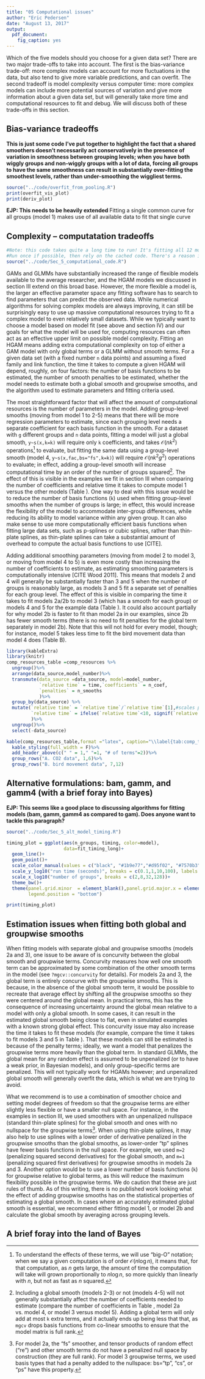 ```yaml
---
title: "05 Computational issues"
author: "Eric Pedersen"
date: "August 13, 2017"
output: 
  pdf_document:
    fig_caption: yes
---
```


Which of the five models should you choose for a given data set? There are two major trade-offs to take into account. The first is the bias-variance trade-off: more complex models can account for more fluctuations in the data, but also tend to give more variable predictions, and can overfit.  The second tradeoff is model complexity versus computer time: more complex models can include more potential sources of variation and give more information about a given data set, but will generally take more time and computational resources to fit and debug. We will discuss both of these trade-offs in this section.



## Bias-variance tradeoffs

**This is just some code I've put together to highlight the fact that a shared smoothers doesn't necessarily act conservatively in the presence of variation in smoothness between grouping levels; when you have both wiggly groups and non-wiggly groups with a lot of data, forcing all groups to have the same smoothness can result in substantially over-fitting the smoothest levels, rather than under-smoothing the wiggliest terms.**


```r
source("../code/overfit_from_pooling.R")
print(overfit_vis_plot)
print(deriv_plot)
```

**EJP: This needs to be heavily extended **
 Fitting a single common curve for all groups (model 1) makes use of all available data to fit that single curve 

## Complexity -- computatation tradeoffs

```r
#Note: this code takes quite a long time to run! It's fitting all 12 models four times each (with gam, bam, gamm, and gamm4).
#Run once if possible, then rely on the cached code. There's a reason it's split off from the rest of the chunks of code.
source("../code/Sec_5_computational_code.R")
```

GAMs and GLMMs have substantially increased the range of flexible models available to the average researcher, and the HGAM models we discussed in section III extend on this broad base. However, the more flexible a model is, the larger an effective parameter space any fitting software has to search to find parameters that can predict the observed data. While numerical algorithms for solving complex models are always improving, it can still be surprisingly easy to use up massive computational resources trying to fit a complex model to even relatively small datasets. While we typically want to choose a model based on model fit (see above and section IV) and our goals for what the model will be used for, computing resources can often act as an effective upper limit on possible model complexity. Fitting an HGAM means adding extra computational complexity on top of either a GAM model with only global terms or a GLMM without smooth terms. For a given data set (with a fixed number `n` data points) and assuming a fixed family and link function, the time it takes to compute a given HGAM will depend, roughly, on four factors: the number of basis functions to be estimated, the number of smooth penalties to be estimated, whether the model needs to estimate both a global smooth and groupwise smooths, and the algorithm used to estimate parameters and fitting criteria used. 


The most straightforward factor that will affect the amount of computational resources is the number of parameters in the model. Adding group-level smooths (moving from model 1 to 2-5) means that there will be more regression parameters to estimate, since each grouping level needs a separate coefficient for each basis function in the smooth. For a dataset with `g` different groups and `n` data points, fitting a model will just a global smooth, `y~s(x,k=k)` will require only `k` coefficients, and takes $\mathcal{O}(nk^2)$ operations[^bigO] to evaluate, but fitting the same data using a group-level smooth (model 4, `y~s(x,fac,bs="fs",k=k)`) will require $\mathcal{O}(nk^2g^2)$ operations to evaluate; in effect, adding a group-level smooth will increase computational time by an order of the number of groups squared[^globalnpar]. The effect of this is visible in the examples we fit in section III when comparing the number of coefficients and relative time it takes to compute model 1 versus the other models (Table \ref{tab:comp_time}). One way to deal with this issue would be to reduce the number of basis functions (`k`) used when fitting group-level smooths when the number of groups is large; in effect, this would increase the flexibility of the model to accommodate inter-group differences, while reducing its ability to model variance within any given group. It can also make sense to use more computationally efficient basis functions when fitting large data sets, such as p-splines or cubic splines, rather than thin-plate splines, as thin-plate splines can take a substantial amount of overhead to compute the actual basis functions to use [CITE].


[^bigO]:To understand the effects of these terms, we will use "big-O" notation; when we say a given computation is of order $\mathcal{O}(n\log{}n)$, it means that, for that computation, as $n$ gets large, the amount of time the computation will take will grown proportionally to $n\log{}n$, so more quickly than linearly with $n$, but not as fast as $n$ squared. 

[^globalnpar]: Including a global smooth (models 2-3) or not (models 4-5) will not generally substantially affect the number of coefficients needed to estimate (compare the number of coefficients in Table \ref{tab:comp_time}, model 2a vs. model 4, or model 3 versus model 5). Adding a global term will only add at most `k` extra terms, and it actually ends up being less that that, as `mgcv` drops basis functions from co-linear smooths to ensure that the model matrix is full rank.


Adding additional smoothing parameters (moving from model 2 to model 3, or moving from model 4 to 5) is even more costly than increasing the number of coefficients to estimate, as estimating smoothing parameters is computationally intensive [CITE Wood 2011]. This means that models 2 and 4 will generally be substantially faster than 3 and 5 when the number of groups is reasonably large, as models 3 and 5 fit a separate set of penalties for each group level. The effect of this is visible in comparing the time it takes to fit models 2a/2b to model 3 (which has a smooth for each group) or models 4 and 5 for the example data (Table \ref{tab:comp_time}).  It could also account partially for why model 2b is faster to fit than model 2a in our examples, since 2b has fewer smooth terms (there is no need to fit penalties for the global term separately in model 2b). Note that this will not hold for every model, though; for instance, model 5 takes less time to fit the bird movement data than model 4 does (Table \ref{tab:comp_time}B). 


```r
library(kableExtra)
library(knitr)
comp_resources_table =comp_resources %>%
  ungroup()%>%
  arrange(data_source,model_number)%>%
  transmute(data_source =data_source, model=model_number,
            `relative time` = time,`coefficients` = n_coef,
            `penalties` = n_smooths
            )%>%
  group_by(data_source) %>%
  mutate(`relative time` = `relative time`/`relative time`[1],#scales processing time relative to model 1 
         `relative time` = ifelse(`relative time`<10, signif(`relative time`,1), signif(`relative time`, 2)) #rounds to illustrate differences in timing.
         )%>%
  ungroup()%>%
  select(-data_source)

kable(comp_resources_table,format ="latex", caption="\\label{tab:comp_time}")%>% #NOTE: change format to "latex" when compiling to pdf, "html" when compiling html
  kable_styling(full_width = F)%>%
  add_header_above(c(" " = 1," "=1, "# of terms"=2))%>%
  group_rows("A. CO2 data", 1,6)%>%
  group_rows("B. bird movement data", 7,12)

```

## Alternative formulations: bam, gamm, and gamm4 (with a brief foray into Bayes)

**EJP: This seems like a good place to discussing algorithms for fitting models (bam, gamm, gamm4 as compared to gam). Does anyone want to tackle this paragraph?**

```r
source("../code/Sec_5_alt_model_timing.R")
```

```r

timing_plot = ggplot(aes(n_groups, timing, color=model), 
                     data=fit_timing_long)+
  geom_line()+
  geom_point()+
  scale_color_manual(values = c("black", "#1b9e77","#d95f02", "#7570b3"))+
  scale_y_log10("run time (seconds)", breaks = c(0.1,1,10,100), labels = c("0.1", "1","10", "100"))+
  scale_x_log10("number of groups", breaks = c(2,8,32,128))+
  theme_bw()+
  theme(panel.grid.minor  = element_blank(),panel.grid.major.x = element_blank(),
        legend.position = "bottom")

print(timing_plot)

```



## Estimation issues when fitting both global and groupwise smooths

When fitting models with separate global and groupwise smooths (models 2a and 3), one issue to be aware of is concurvity between the global smooth and groupwise terms. Concurvity measures how well one smooth term can be approximated by some combination of the other smooth terms in the model (see `?mgcv::concurvity` for details). For models 2a and 3, the global term is entirely concurve with the groupwise smooths. This is because, in the absence of the global smooth term, it would be possible to recreate that average effect by shifting all the groupwise smooths so they were centered around the global mean. In practical terms, this has the consequence of increasing uncertainty around the global mean relative to a model with only a global smooth. In some cases, it can result in the estimated global smooth being close to flat, even in simulated examples with a known strong global effect. This concurvity issue may also increase the time it takes to fit these models (for example, compare the time it takes to fit models 3 and 5 in Table \ref{tab:comp_time}). That these models can still be estimated is because of the penalty terms; ideally, we want a model that penalizes the groupwise terms more heavily than the global term. In standard GLMMs, the global mean for any random effect is assumed to be unpenalized (or to have a weak prior, in Bayesian models), and only group-specific terms are penalized. This will not typically work for HGAMs however; and unpenalized global smooth will generally overfit the data, which is what we are trying to avoid. 

What we recommend is to use a combination of smoother choice and setting model degrees of freedom so that the groupwise terms are either slightly less flexible or have a smaller null space. For instance, in the examples in section III, we used smoothers with an unpenalized nullspace (standard thin-plate splines) for the global smooth and ones with no nullspace for the groupwise terms[^gsnull]. When using thin-plate splines, it may also help to use splines with a lower order of derivative penalized in the groupwise smooths than the global smooths, as lower-order "tp" splines have fewer basis functions in the null space. For example, we used `m=2` (penalizing squared second derivatives) for the global smooth, and `m=1` (penalizing squared first derivatives) for groupwise smooths in models 2a and 3. Another option would be to use a lower number of basis functions (`k`) for groupwise relative to global terms, as this will reduce the maximum flexibility possible in the groupwise terms. We do caution that these are just rules of thumb. As of this writing, there is no published work looking what the effect of adding groupwise smooths has on the statistical properties of estimating a global smooth. In cases where an accurately estimated global smooth is essential, we recommend either fitting model 1, or model 2b and calculate the global smooth by averaging across grouping levels.

[^gsnull]: For model 2a, the "fs" smoother, and tensor products of random effect ("re") and other smooth terms do not have a penalized null space by construction (they are full rank). For model 3 groupwise terms, we used basis types that had a penalty added to the nullspace: bs="tp", "cs", or "ps" have this property.




## A brief foray into the land of Bayes
